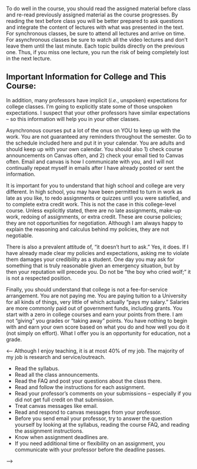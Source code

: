 To do well in the course, you should read the assigned material before class and re-read previously assigned material as the course progresses. By reading the text before class you will be better prepared to ask questions and integrate the content of lectures with what was presented in the text. For synchronous classes, be sure to attend all lectures and arrive on time. For asynchronous classes be sure to watch all the video lectures and don't leave them until the last minute. Each topic builds directly on the previous one. Thus, if you miss one lecture, you run the risk of being completely lost in the next lecture.



## Important Information for College and This Course:
In addition, many professors have implicit (*i.e.*, unspoken) expectations for college classes. I'm going to explicitly state some of those unspoken expectations. I suspect that your other professors have similar expectations -- so this information will help you in your other classes.


Asynchronous courses put a lot of the onus on YOU to keep up with the work. You are not guaranteed any reminders throughout the semester. Go to the schedule included here and put it in your calendar. You are adults and should keep up with your own calendar. You should also 1) check course announcements on Canvas often, and 2) check your email tied to Canvas often. Email and canvas is how I communicate with you, and I will not continually repeat myself in emails after I have already posted or sent the information.

It is important for you to understand that high school and college are very different. In high school, you may have been permitted to turn in work as late as you like, to redo assignments or quizzes until you were satisfied, and to complete extra credit work. This is not the case in this college-level course. Unless explicitly stated, there are no late assignments, make-up work, redoing of assignments, or extra credit. These are course policies; they are not opportunities for negotiation. Although I am always happy to explain the reasoning and calculus behind my policies, they are not negotiable. 

There is also a prevalent attitude of, "it doesn’t hurt to ask." Yes, it does. If I have already made clear my policies and expectations, asking me to violate them damages your credibility as a student. One day you may ask for something that is truly reasonable given an emergency situation, but by then your reputation will precede you. Do not be “the boy who cried wolf;” it is not a respected position.

Finally, you should understand that college is not a fee-for-service arrangement. You are not paying me. You are paying tuition to a University for all kinds of things, very little of which actually “pays my salary.” Salaries are more commonly paid out of government funds, including grants. You start with a zero in college courses and earn your points from there. I am not "giving" you grades or "taking away" points. You have nothing to begin with and earn your own score based on what you do and how well you do it (not simply on effort). What I offer you is an opportunity for education, not a grade.


<--
Although I enjoy teaching, it is at most 40\% of my job. The majority of my job is research and service/outreach. 

- Read the syllabus.
- Read all the class announcements.
- Read the FAQ and post your questions about the class there.
- Read and follow the instructions for each assignment. 
- Read your professor's comments on your submissions -- especially if you did not get full credit on that submission.
- Treat canvas messages like email.
- Read and respond to canvas messages from your professor. 
- Before you send email your professor, try to answer the question yourself by looking at the syllabus, reading the course FAQ, and reading the assignment instructions.
- Know when assignment deadlines are.
- If you need additional time or flexibility on an assignment, you communicate with your professor before the deadline passes.

-->


